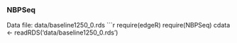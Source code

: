 ### NBPSeq
Data file: data/baseline1250_0.rds
```r
require(edgeR)
require(NBPSeq)
cdata <- readRDS('data/baseline1250_0.rds')
